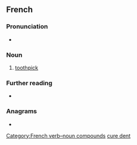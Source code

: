 ==French==
{{wikipedia|lang=fr}}

===Pronunciation===
* {{IPA|/kyʁ.dɑ̃/|lang=fr}}

===Noun===
{{fr-noun|head=[[cure]]-[[dent]]|m|cure-dents}}

# [[toothpick]]

===Further reading===
* {{R:TLFi}}

===Anagrams===
* {{l|fr|déçurent}}

[[Category:French verb–noun compounds]]
[[Category:fr:Dental hygiene|cure dent]]